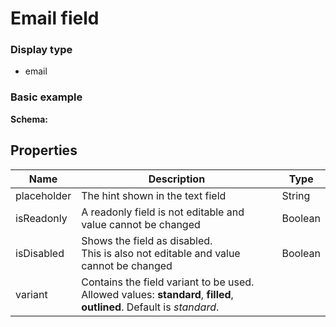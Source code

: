
# Email field

### Display type

- email

### Basic example

<EmailField />

**Schema:**

<JsonViewer value={schema} />

## Properties

| Name        | Description                                                                                                                | Type    |
| ----------- | -------------------------------------------------------------------------------------------------------------------------- | ------- |
| placeholder | The hint shown in the text field                                                                                           | String  |
| isReadonly  | A readonly field is not editable and value cannot be changed                                                               | Boolean |
| isDisabled  | Shows the field as disabled.<br/> This is also not editable and value cannot be changed                                    | Boolean |
| variant     | Contains the field variant to be used. <br/>Allowed values: **standard**, **filled**, **outlined**. Default is _standard_. |

<CommonProperties />
